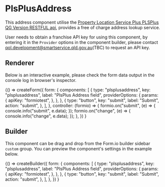 
<Meta title="Components/PlsPlusAddress" />

# PlsPlusAddress

This address component utilise the [Property Location Service Plus PLSPlus QG Version RESTFUL api](https://servicesmadesimpler.govnet.qld.gov.au/wiki/display/PUB/DNRE+qld+only+address+lookup+service), provides a free of charge address lookup service.

User needs to obtain a franchise API key for using this component, by entering it in the `Provider` options in the component builder, please contact [qol.development@smartservice.qld.gov.au](mailto:qol.development@smartservice.qld.gov.au)(TBC) to request an API key.

## Renderer

Below is an interactive example, please check the form data output in the console log in browser's inspector.

<Canvas withSource="open">
  <Story name="Renderer">
    {() =>
      createForm({
        form: {
          components: [
            {
              type: "plsplusaddress",
              key: "plsplusaddress",
              label: "PlsPlus Address field",
              providerOptions: {
                params: {
                  apiKey: "formiotest",
                },
              },
            },
            {
              type: "button",
              key: "submit",
              label: "Submit",
              action: "submit",
            },
          ],
        },
        controller: (formio) => {
          formio.on("submit", (e) => {
            console.info("submit", e.data);
          });
          formio.on("change", (e) => {
            console.info("change", e.data);
          });
        },
      })
    }
  </Story>
</Canvas>

## Builder

This component can be drag and drop from the Form.io builder sidebar `custom` group.
You can preview the component's settings in the example below.

<Canvas>
  <Story name="Builder">
    {() =>
      createBuilder({
        form: {
          components: [
            {
              type: "plsplusaddress",
              key: "plsplusaddress",
              label: "PlsPlus Address field",
              providerOptions: {
                params: {
                  apiKey: "formiotest",
                },
              },
            },
            {
              type: "button",
              key: "submit",
              label: "Submit",
              action: "submit",
            },
          ],
        },
      })
    }
  </Story>
</Canvas>
